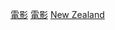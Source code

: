 {{Commonscat|Cinema of New Zealand}}

[[Category:新西蘭文化|電影]]
[[Category:新西蘭媒體|電影]]
[[Category:大洋洲各國電影|New Zealand]]